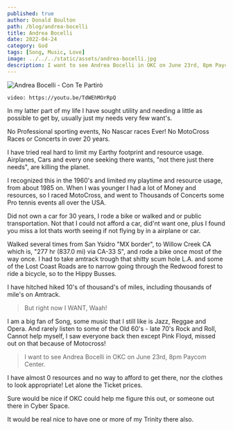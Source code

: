 ```yaml
---
published: true
author: Donald Boulton
path: /blog/andrea-bocelli
title: Andrea Bocelli
date: 2022-04-24
category: God
tags: [Song, Music, Love]
image: ../../../static/assets/andrea-bocelli.jpg
description: I want to see Andrea Bocelli in OKC on June 23rd, 8pm Paycom Center
---
```


![Andrea Bocelli - Con Te Partirò](../../../static/assets/andrea-bocelli.jpg)

`video: https://youtu.be/TdWEhMOrRpQ`

In my latter part of my life I have sought utility and needing a little as possible to get by, usually just my needs very few want's.

No Professional sporting events, No Nascar races Ever! No MotoCross Races or Concerts in over 20 years. 

I have tried real hard to limit my Earthy footprint and resource usage. Airplanes, Cars and every one seeking there wants, "not there just there needs", are killing the planet. 

I recognized this in the 1960's and limited my playtime and resource usage, from about 1985 on. When I was younger I had a lot of Money and resources, so I raced MotoCross, and went to Thousands of Concerts some Pro tennis events all over the USA.

Did not own a car for 30 years, I rode a bike or walked and or public transportation. Not that I could not afford a car, did'nt want one, plus I found you miss a lot thats worth seeing if not flying by in a airplane or car.

Walked several times from San Ysidro "MX border", to Willow Creek CA which is, "277 hr (837.0 mi) via CA-33 S", and rode a bike once most of the way once. I had to take amtrack trough that shitty scum hole L.A. and some of the Lost Coast Roads are to narrow going through the Redwood forest to ride a bicycle, so to the Hippy Busses.

I have hitched hiked 10's of thousand's of miles, including thousands of mile's on Amtrack.

> But right now I WANT, Waah!

I am a big fan of Song, some music that I still like is Jazz, Reggae and Opera. And rarely listen to some of the Old 60's - late 70's Rock and Roll, Cannot help myself, I saw everyone back then except Pink Floyd, missed out on that because of Motocross!

> I want to see Andrea Bocelli in OKC on June 23rd, 8pm Paycom Center.

I have almost 0 resources and no way to afford to get there, nor the clothes to look appropriate! Let alone the Ticket prices.

Sure would be nice if OKC could help me figure this out, or someone out there in Cyber Space.

It would be real nice to have one or more of my Trinity there also.

<WavyHr className="mt-1 mb-1 text-fuchsia-600" />






